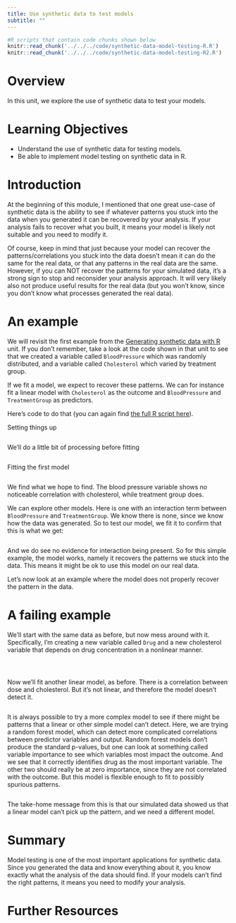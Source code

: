 ```yaml
---
title: Use synthetic data to test models
subtitle: ""
---
```


```r
#R scripts that contain code chunks shown below
knitr::read_chunk('../../../code/synthetic-data-model-testing-R.R')
knitr::read_chunk('../../../code/synthetic-data-model-testing-R2.R')
```


# Overview
In this unit, we explore the use of synthetic data to test your models.


# Learning Objectives

* Understand the use of synthetic data for testing models.
* Be able to implement model testing on synthetic data in R.


# Introduction

At the beginning of this module, I mentioned that one great use-case of synthetic data is the ability to see if whatever patterns you stuck into the data when you generated it can be recovered by your analysis. If your analysis fails to recover what you built, it means your model is likely not suitable and you need to modify it.

Of course, keep in mind that just because your model can recover the patterns/correlations you stuck into the data doesn't mean it can do the same for the real data, or that any patterns in the real data are the same. However, if you can NOT recover the patterns for your simulated data, it's a strong sign to stop and reconsider your analysis approach. It will very likely also not produce useful results for the real data (but you won't know, since you don't know what processes generated the real data).


# An example

We will revisit the first example from the [Generating synthetic data with R](../synthetic-data-new-r/synthetic-data-new-r.qmd) unit. If you don't remember, take a look at the code shown in that unit to see that we created a variable called `BloodPressure` which was randomly distributed, and a variable called `Cholesterol` which varied by treatment group.

If we fit a model, we expect to recover these patterns. We can for instance fit a linear model with `Cholesterol` as the outcome and `BloodPressure` and `TreatmentGroup` as predictors.

Here's code to do that (you can again find [the full R script here](/code/synthetic-data-model-testing-R.R)).

Setting things up

```r
```

We'll do a little bit of processing before fitting

```r
```


Fitting the first model

```r
```

We find what we hope to find. The blood pressure variable shows no noticeable correlation with cholesterol, while treatment group does.

We can explore other models. Here is one with an interaction term between `BloodPressure` and `TreatmentGroup`. We know there is none, since we know how the data was generated. So to test our model, we fit it to confirm that this is what we get:

```r
```

And we do see no evidence for interaction being present. So for this simple example, the model works, namely it recovers the patterns we stuck into the data. This means it might be ok to use this model on our real data.

Let's now look at an example where the model does not properly recover the pattern in the data.

# A failing example

We'll start with the same data as before, but now mess around with it. Specifically, I'm creating a new variable called `Drug` and a new cholesterol variable that depends on drug concentration in a nonlinear manner.


```r
```


```r
```

```r
```

Now we'll fit another linear model, as before. There is a correlation between dose and cholesterol. But it's not linear, and therefore the model doesn't detect it.

```r
```

It is always possible to try a more complex model to see if there might be patterns that a linear or other simple model can't detect. Here, we are trying a random forest model, which can detect more complicated correlations between predictor variables and output. Random forest models don't produce the standard p-values, but one can look at something called variable importance to see which variables most impact the outcome. And we see that it correctly identifies drug as the most important variable. The other two should really be at zero importance, since they are not correlated with the outcome. But this model is flexible enough to fit to possibly spurious patterns.

```r
```

The take-home message from this is that our simulated data showed us that a linear model can't pick up the pattern, and we need a different model. 

# Summary

Model testing is one of the most important applications for synthetic data. Since you generated the data and know everything about it, you know exactly what the analysis of the data should find. If your models can't find the right patterns, it means you need to modify your analysis.


# Further Resources



